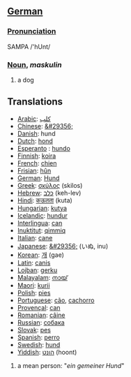 ==[[German]]==

===[[Pronunciation]]===
SAMPA /'hUnt/

===[[Noun]], ''maskulin''===
# a dog

==Translations==

*[[Arabic]]: [[كلب]]
*[[Chinese]]: [[&#29356;]]
*[[Danish]]: hund
*[[Dutch]]: [[hond]]
*[[Esperanto]] : [[hundo]]
*[[Finnish]]: [[koira]]
*[[French]]: [[chien]]
*[[Frisian]]: [[hûn]]
*[[German]]: [[Hund]]
*[[Greek]]: [[σκύλος]] (skilos)
*[[Hebrew]]: [[כלב]] (keh-lev)
*[[Hindi]]: [[कऊतता]] (kuta)
*[[Hungarian]]: [[kutya]]
*[[Icelandic]]: [[hundur]]
*[[Interlingua]]: [[can]]
*[[Inuktitut]]: [[qimmiq]]
*[[Italian]]: [[cane]]
*[[Japanese]]: [[&#29356;]] (いぬ, inu)
*[[Korean]]: [[개]] (gae)
*[[Latin]]: [[canis]]
*[[Lojban]]: [[gerku]]
*[[Malayalam]]: [[നായ്]]
*[[Maori]]: [[kurii]]
*[[Polish]]: [[pies]]
*[[Portuguese]]: [[cão]], [[cachorro]]
*[[Provençal]]: [[can]]
*[[Romanian]]: [[câine]]
*[[Russian]]: [[собака]]
*[[Slovak]]: [[pes]]
*[[Spanish]]: [[perro]]
*[[Swedish]]: [[hund]]
*[[Yiddish]]: [[הונט]] (hoont)

# a mean person: "''ein gemeiner Hund''"